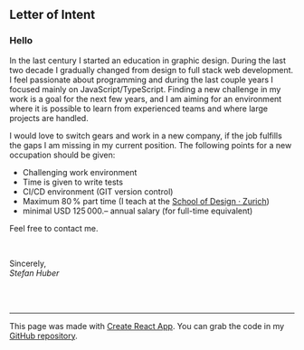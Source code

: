 ## Letter of Intent

### Hello

In the last century I started an education in graphic design. During the last two decade I gradually changed from design to full stack web development.
I feel passionate about programming and during the last couple years I focused mainly on JavaScript/TypeScript.
Finding a new challenge in my work is a goal for the next few years, and I am aiming for an environment where it is possible to learn from experienced teams and where large projects are handled.

I would love to switch gears and work in a new company, if the job fulfills the gaps I am missing in my current position. The following points for a new occupation should be given:

- Challenging work environment
- Time is given to write tests
- CI/CD environment (GIT version control)
- Maximum 80 % part time (I teach at the [School of Design · Zurich](https://sfgz.ch/))
- minimal USD 125 000.– annual salary (for full-time equivalent)

Feel free to contact me.

<br />

Sincerely, <br />
_Stefan Huber_

<br />
<br />
<hr />

<div className="small">

This page was made with [Create React App](https://github.com/facebook/create-react-app). You can grab the code in my [GitHub repository](https://github.com/signalwerk/cv).

</div>
